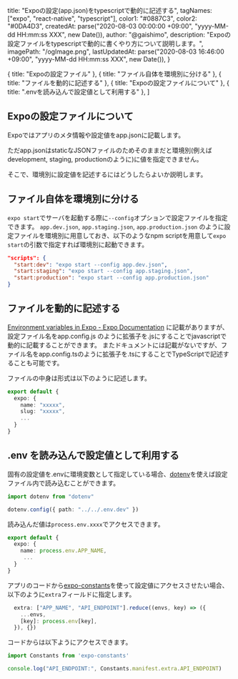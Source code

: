 
  title: "Expoの設定(app.json)をtypescriptで動的に記述する",
  tagNames: ["expo", "react-native", "typescript"],
  color1: "#0887C3",
  color2: "#0DA4D3",
  createdAt: parse("2020-08-03 00:00:00 +09:00", "yyyy-MM-dd HH:mm:ss XXX", new Date()),
  author: "@gaishimo",
  description: "Expoの設定ファイルをtypescriptで動的に書くやり方について説明します。",
  imagePath: "/ogImage.png",
  lastUpdatedAt: parse("2020-08-03 16:46:00 +09:00", "yyyy-MM-dd HH:mm:ss XXX", new Date()),
}

  { title: "Expoの設定ファイル" },
  { title: "ファイル自体を環境別に分ける" },
  { title: "ファイルを動的に記述する" },
  { title: "Expoの設定ファイルについて" },
  { title: ".envを読み込んで設定値として利用する" },
]



## Expoの設定ファイルについて

Expoではアプリのメタ情報や設定値をapp.jsonに記載します。

ただapp.jsonはstaticなJSONファイルのためそのままだと環境別(例えばdevelopment, staging, productionのように)に値を指定できません。

そこで、環境別に設定値を記述するにはどうしたらよいか説明します。

## ファイル自体を環境別に分ける

`expo start`でサーバを起動する際に`--config`オプションで設定ファイルを指定できます。
`app.dev.json`, `app.staging.json`, `app.production.json` のように設定ファイルを環境別に用意しておき、以下のようなnpm scriptを用意して`expo start`の引数で指定すれば環境別に起動できます。


```json
"scripts": {
  "start:dev": "expo start --config app.dev.json",
  "start:staging": "expo start --config app.staging.json",
  "start:production": "expo start --config app.production.json"
}
```


## ファイルを動的に記述する

[Environment variables in Expo - Expo Documentation](https://docs.expo.io/guides/environment-variables/) に記載がありますが、
設定ファイル名をapp.config.js のように拡張子を.jsにすることでjavascriptで動的に記載することができます。
またドキュメントには記載がないですが、ファイル名をapp.config.tsのように拡張子を.tsにすることでTypeScriptで記述することも可能です。

ファイルの中身は形式は以下のように記述します。

```typescript
export default {
  expo: {
    name: "xxxxx",
    slug: "xxxxx",
    ...
  }
}
```

## .env を読み込んで設定値として利用する

固有の設定値を.envに環境変数として指定している場合、[dotenv](https://github.com/motdotla/dotenv)を使えば設定ファイル内で読み込むことができます。

```typescript
import dotenv from "dotenv"

dotenv.config({ path: "../../.env.dev" })
```

読み込んだ値は`process.env.xxxx`でアクセスできます。

```typescript
export default {
  expo: {
    name: process.env.APP_NAME,
     ...
  }
}
```

アプリのコードから[expo-constants](https://docs.expo.io/versions/latest/sdk/constants/)を使って設定値にアクセスさせたい場合、以下のように`extra`フィールドに指定します。

```ts
  extra: ["APP_NAME", "API_ENDPOINT"].reduce((envs, key) => ({
    ...envs,
    [key]: process.env[key],
  }), {})
```

コードからは以下ようにアクセスできます。

```ts
import Constants from 'expo-constants'

console.log("API_ENDPOINT:", Constants.manifest.extra.API_ENDPOINT)
```
